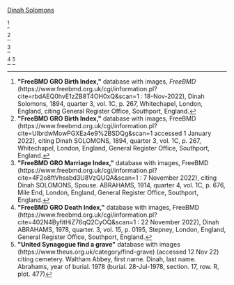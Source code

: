 [[Solomons-293 | Dinah Solomons]]

<ref>
'''"FreeBMD GRO Birth Index,"''' database with images, ''FreeBMD'' (https://www.freebmd.org.uk/cgi/information.pl?cite=rbdAEQ0hvE1zZB8T4OH0xQ&scan=1 : 18-Nov-2022),
Dinah Solomons, 1894, quarter 3, vol. 1C, p. 267, Whitechapel, London, England,
citing General Register Office, Southport, England.
</ref>

<ref name="BC1">
'''"FreeBMD GRO Birth Index,"''' database with images, FreeBMD (https://www.freebmd.org.uk/cgi/information.pl?cite=UIbrdwMowPGXEa4e9%2BSDQg&scan=1 accessed 1 January 2022),
citing Dinah SOLOMONS, 1894, quarter 3, vol. 1C, p. 267, Whitechapel, London, England, General Register Office, Southport, England.
</ref>

<ref name="MC1">
'''"FreeBMD GRO Marriage Index,"''' database with images, FreeBMD (https://www.freebmd.org.uk/cgi/information.pl?cite=4F2o8ftVhssbd3U8VzQUQA&scan=1 : 7 November 2022), 
citing Dinah SOLOMONS, Spouse. ABRAHAMS, 1914, quarter 4, vol. 1C, p. 676, Mile End, London, England, General Register Office, Southport, England.
</ref>

<ref name="DC1">
'''"FreeBMD GRO Death Index,"''' database with images, FreeBMD (https://www.freebmd.org.uk/cgi/information.pl?cite=402N4ByfitHiZ76qQ2CyOQ&scan=1 : 22 November 2022),
Dinah ABRAHAMS, 1978, quarter. 3, vol. 15, p. 0195, Stepney, London, England, General Register Office, Southport, England.
</ref>
<ref name="BUR1">
'''"United Synagogue find a grave"''' database with images (https://www.theus.org.uk/category/find-grave) (accessed 12 Nov 22)
citing cemetery. Waltham Abbey, first name. Dinah, last name. Abrahams, year of burial. 1978
(burial. 28-Jul-1978, section. 17, row. R, plot. 477)
</ref>